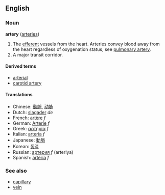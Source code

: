 ==English==
===Noun===
'''artery''' ([[arteries]])

#The [[efferent]] vessels from the heart.  Arteries convey blood away from the heart regardless of oxygenation status, see [[pulmonary artery]].
#A major transit corridor.

====Derived terms====
*[[arterial]]
*[[carotid artery]]

====Translations====
*Chinese: [[動脈]], [[动脉]]
*Dutch: [[slagader]] ''de''
*French: [[artère]] ''f''
*German: [[Arterie]] ''f''
*Greek: [[αρτηρία]] ''f''
*Italian: [[arteria]] ''f''
*Japanese: [[動脈]]
*Korean: [[동맥]]
*Russian: [[артерия]] ''f'' (arteriya)
*Spanish: [[arteria]] ''f''

===See also===
*[[capillary]]
*[[vein]]